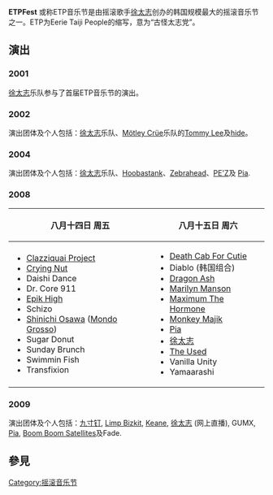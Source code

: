 {{NotChineseTitle|time=2019-01-19}}
{{multiple issues| 
{{Orphan|time=2016-12-17T05:08:21+00:00}}
{{Notability Unreferenced |time=2018-06-24T13:55:46+00:00}} 
{{Advert|time=2018-06-24T13:55:46+00:00}}
{{Expand|time=2018-06-24T13:55:46+00:00}} 
{{Unreferenced|time=2018-06-24T13:55:46+00:00}} 
}}

{{infobox music festival |
  | music_festival_name = ETP音乐节
  | location = [[首尔|首尔]], [[韩国|韩国]]
  | years_active = 2001 至今
  | founders = [[徐太志|Seo Tai Ji]]
  | date = 2009.08.15
  | genre = [[摇滚乐|摇滚]], [[另类摇滚|另类摇滚]], [[独立摇滚|独立摇滚]], [[舞曲#夜总会锐舞|舞曲]], [[世界音乐|世界音乐]], [[朋克摇滚|朋克摇滚]], [[电子音乐|电子音乐]], [[乡村音乐|乡村音乐]].
  | website = http://www.etpfest.com
}}

'''ETPFest''' 或称ETP音乐节是由摇滚歌手[[徐太志|徐太志]]创办的韩国规模最大的摇滚音乐节之一。ETP为Eerie Taiji People的缩写，意为“古怪太志党”。

==演出==
===2001===
[[徐太志|徐太志]]乐队参与了首届ETP音乐节的演出。

===2002===
演出团体及个人包括：[[徐太志|徐太志]]乐队、[[Mötley_Crüe|Mötley Crüe]]乐队的[[Tommy_Lee|Tommy Lee]]及[[hide|hide]]。

===2004===
演出团体及个人包括：[[徐太志|徐太志]]乐队、[[Hoobastank|Hoobastank]]、[[Zebrahead|Zebrahead]]、[[PE'Z|PE'Z]]及 [[Pia_(band)|Pia]].

===2008===
{| class="wikitable"
|-
! 八月十四日 周五
! 八月十五日 周六
|-
|
* [[Clazziquai|Clazziquai Project]]
* [[Crying_Nut|Crying Nut]]
* Daishi Dance
* Dr. Core 911
* [[Epik_High|Epik High]]
* Schizo
* [[Shinichi_Osawa|Shinichi Osawa]] ([[Mondo_Grosso|Mondo Grosso]])
* Sugar Donut
* Sunday Brunch
* Swimmin Fish
* Transfixion
|
* [[Death_Cab_For_Cutie|Death Cab For Cutie]]
* Diablo (韩国组合)
* [[Dragon_Ash|Dragon Ash]]
* [[Marilyn_Manson|Marilyn Manson]]
* [[Maximum_The_Hormone|Maximum The Hormone]]
* [[Monkey_Majik|Monkey Majik]]
* [[Pia_(band)|Pia]]
* [[徐太志|徐太志]]
* [[The_Used|The Used]]
* Vanilla Unity
* Yamaarashi
|}

===2009===
演出团体及个人包括：[[Nine_Inch_Nails|九寸钉]], [[Limp_Bizkit|Limp Bizkit]], [[Keane_(band)|Keane]], [[徐太志|徐太志]] (网上直播), GUMX, [[Pia_(band)|Pia]], [[Boom_Boom_Satellites|Boom Boom Satellites]]及Fade.

==參見==

[[Category:摇滚音乐节|Category:摇滚音乐节]]